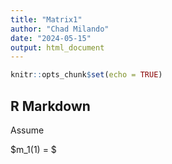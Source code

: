 ```yaml
---
title: "Matrix1"
author: "Chad Milando"
date: "2024-05-15"
output: html_document
---
```


```r
knitr::opts_chunk$set(echo = TRUE)
```

## R Markdown

Assume

$m_1(1) = $
